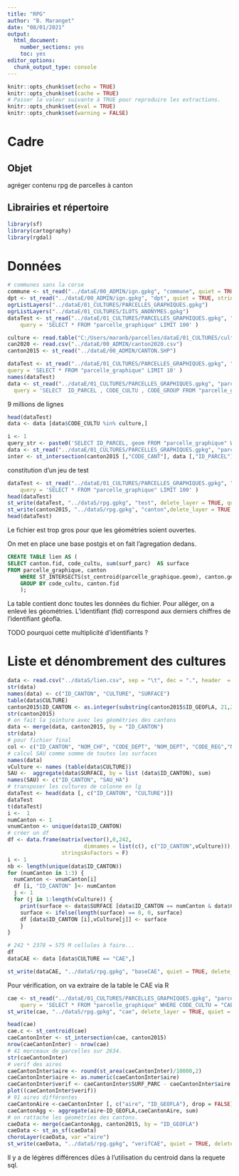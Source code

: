 ```yaml
---
title: "RPG"
author: "B. Maranget"
date: "08/01/2021"
output: 
  html_document: 
    number_sections: yes
    toc: yes
editor_options: 
  chunk_output_type: console
---
```



```r
knitr::opts_chunk$set(echo = TRUE)
knitr::opts_chunk$set(cache = TRUE)
# Passer la valeur suivante à TRUE pour reproduire les extractions.
knitr::opts_chunk$set(eval = TRUE)
knitr::opts_chunk$set(warning = FALSE)
```

# Cadre

## Objet

agréger contenu rpg de parcelles à canton


## Librairies et répertoire

```r
library(sf)
library(cartography)
library(rgdal)
```

# Données

```r
# communes sans la corse
commune <- st_read("../dataE/00_ADMIN/ign.gpkg", "commune", quiet = TRUE,stringsAsFactors = F)
dpt <- st_read("../dataE/00_ADMIN/ign.gpkg", "dpt", quiet = TRUE, stringsAsFactors = F)
ogrListLayers("../dataE/01_CULTURES/PARCELLES_GRAPHIQUES.gpkg") 
ogrListLayers("../dataE/01_CULTURES/ILOTS_ANONYMES.gpkg") 
dataTest <- st_read("../dataE/01_CULTURES/PARCELLES_GRAPHIQUES.gpkg", "parcelle_graphique", 
	query = 'SELECT * FROM "parcelle_graphique" LIMIT 100' )

culture <- read.table("C:/Users/maranb/parcelles/dataE/01_CULTURES/culture.csv", quote="\"", comment.char="")
can2020 <- read.csv("../dataE/00_ADMIN/canton2020.csv")
canton2015 <- st_read("../dataE/00_ADMIN/CANTON.SHP")

```


```r
dataTest <- st_read("../dataE/01_CULTURES/PARCELLES_GRAPHIQUES.gpkg", "parcelle_graphique",
query = 'SELECT * FROM "parcelle_graphique" LIMIT 10' )
names(dataTest)
data <- st_read("../dataE/01_CULTURES/PARCELLES_GRAPHIQUES.gpkg", "parcelle_graphique",
  query = 'SELECT  ID_PARCEL , CODE_CULTU , CODE_GROUP FROM "parcelle_graphique" ' )
```

9 millions de lignes

```r
head(dataTest)
data <- data [data$CODE_CULTU %in% culture,]
```



```r
i <- 1
query_str <- paste0('SELECT ID_PARCEL, geom FROM "parcelle_graphique" WHERE CODE_CULTU = "', culture [i], "\"") 
data <- st_read("../dataE/01_CULTURES/PARCELLES_GRAPHIQUES.gpkg", "parcelle_graphique", query = query_str)
inter <- st_intersection(canton2015 [,"CODE_CANT"], data [,"ID_PARCEL"])

```



constitution d'un jeu de test

```r
dataTest <- st_read("../dataE/01_CULTURES/PARCELLES_GRAPHIQUES.gpkg", "parcelle_graphique", 
	query = 'SELECT * FROM "parcelle_graphique" LIMIT 100' )
head(dataTest)
st_write(dataTest, "../dataS/rpg.gpkg", "test", delete_layer = TRUE, quiet = TRUE)
st_write(canton2015, "../dataS/rpg.gpkg", "canton",delete_layer = TRUE, quiet = TRUE)
head(dataTest)
```


Le fichier est trop gros pour que les géométries soient ouvertes.

On met en place une base postgis et on fait l'agregation dedans.

```sql
CREATE TABLE lien AS (
SELECT canton.fid, code_cultu, sum(surf_parc)  AS surface
FROM parcelle_graphique, canton
	WHERE ST_INTERSECTS(st_centroid(parcelle_graphique.geom), canton.geom)
	GROUP BY code_cultu, canton.fid
	);

```

La table contient donc toutes les données du fichier. Pour alléger, on a enlevé 
les géométries.
L'identifiant  (fid) correspond aux derniers chiffres de l'identifiant géofla.

TODO pourquoi cette multiplicité d'identifiants ?

# Liste  et dénombrement des cultures


```r
data <- read.csv("../dataS/lien.csv", sep = "\t", dec = ".", header  = FALSE)
str(data)
names(data) <- c("ID_CANTON", "CULTURE", "SURFACE")
table(data$CULTURE)
canton2015$ID_CANTON <- as.integer(substring(canton2015$ID_GEOFLA, 21,29))
str(canton2015)
# on fait la jointure avec les géométries des cantons
data <- merge(data, canton2015, by = "ID_CANTON")
str(data)
# pour fichier final
col <- c("ID_CANTON", "NOM_CHF", "CODE_DEPT", "NOM_DEPT", "CODE_REG","NOM_REGION", "CODE_CAN")
# calcul SAU comme somme de toutes les surfaces
names(data)
vCulture <- names (table(data$CULTURE))
SAU <-  aggregate(data$SURFACE, by = list (data$ID_CANTON), sum)
names(SAU) <- c("ID_CANTON", "SAU_HA")
# transposer les cultures de colonne en lg
dataTest <- head(data [, c("ID_CANTON", "CULTURE")])
dataTest
t(dataTest)
i <-  1
numCanton <- 1
vnumCanton <- unique(data$ID_CANTON)
# créer un df
df <- data.frame(matrix(vector(),0,242,
                        dimnames = list(c(), c("ID_CANTON",vCulture))),
                 stringsAsFactors = F)
i <- 1
nb <- length(unique(data$ID_CANTON))
for (numCanton in 1:3) {
  numCanton <- vnumCanton[i]
  df [i, "ID_CANTON" ]<- numCanton 
  j <- 1
  for (j in 1:length(vCulture)) {
    print(surface <- data$SURFACE [data$ID_CANTON == numCanton & data$CULTURE == vCulture [j]])
    surface <- ifelse(length(surface) == 0, 0, surface)
    df [data$ID_CANTON [i],vCulture[j]] <- surface
    }
}

# 242 * 2378 = 575 M cellules à faire...
df
dataCAE <- data [data$CULTURE == "CAE",]

st_write(dataCAE, "../dataS/rpg.gpkg", "baseCAE", quiet = TRUE, delete_layer = TRUE)
```


Pour vérification, on va extraire de la table le CAE via R



```r
cae <- st_read("../dataE/01_CULTURES/PARCELLES_GRAPHIQUES.gpkg", "parcelle_graphique", 
	query = 'SELECT * FROM "parcelle_graphique" WHERE CODE_CULTU = "CAE"')
st_write(cae, "../dataS/rpg.gpkg", "cae", delete_layer = TRUE, quiet = TRUE)

head(cae)
cae.c <- st_centroid(cae)
caeCantonInter <- st_intersection(cae, canton2015)
nrow(caeCantonInter) - nrow(cae)
# 41 morceaux de parcelles sur 2634.
str(caeCantonInter)
# verif des aires
caeCantonInter$aire <- round(st_area(caeCantonInter)/10000,2)
caeCantonInter$aire <- as.numeric(caeCantonInter$aire)
caeCantonInter$verif <- caeCantonInter$SURF_PARC - caeCantonInter$aire
plot((caeCantonInter$verif))
# 91 aires différentes
caeCantonAire <-caeCantonInter [, c("aire", "ID_GEOFLA"), drop = FALSE]
caeCantonAgg <- aggregate(aire~ID_GEOFLA,caeCantonAire, sum)
# on rattache les géométries des cantons.
caeData <- merge(caeCantonAgg, canton2015, by = "ID_GEOFLA")
caeData <- st_as_sf(caeData)
choroLayer(caeData, var ="aire")
st_write(caeData, "../dataS/rpg.gpkg", "verifCAE", quiet = TRUE, delete_layer = TRUE)
```

Il y a de légères différences dûes à l'utilisation du centroid dans la requete sql.




```r

```

